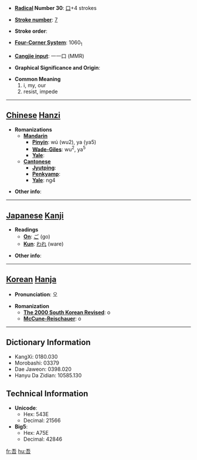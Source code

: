 * '''[[Wiktionary:Chinese radical index| Radical]] Number 30''': [[Wiktionary:Chinese radical index 口|口]]+4 strokes

* '''[[Wiktionary:Chinese total strokes index|Stroke number]]''': [[Wiktionary:Chinese total strokes index 7|7]]

* '''Stroke order''': 

* '''[[Wiktionary:Chinese four corner index|Four-Corner System]]''': 1060<sub>1</sub>

* '''[[Wiktionary:Chinese Cangjie index|Cangjie input]]''': 一一口 (MMR)

* '''Graphical Significance and Origin''': 

* '''Common Meaning'''
*#i, my, our
*# resist, impede


----

== [[Chinese]] [[Hanzi]] ==

* '''Romanizations'''
** '''[[Mandarin]]'''
*** '''[[Pinyin]]''': wú (wu2), ya (ya5)
*** '''[[Wade-Giles]]''': wu<sup>2</sup>, ya<sup>5</sup>
*** '''[[Yale]]''': 
** '''[[Cantonese]]'''
*** '''[[Jyutping]]''':
*** '''[[Penkyamp]]''': 
*** '''[[Yale]]''': ng4

* '''Other info''': 

----

== [[Japanese]] [[Kanji]] ==

* '''Readings'''
** '''[[On]]''': [[ご]] (go)
** '''[[Kun]]''': [[われ]] (ware)

* '''Other info''':  

----

== [[Korean]] [[Hanja]] ==

* '''Pronunciation''': 오

* '''Romanization'''
** '''[[The 2000 South Korean Revised Romanization|The 2000 South Korean Revised]]''': o
** '''[[McCune-Reischauer]]''': o

----

== Dictionary Information ==

* KangXi: 0180.030
* Morobashi: 03379
* Dae Jaweon: 0398.020
* Hanyu Da Zidian: 10585.130

== Technical Information ==

* '''Unicode''':
** Hex: 543E
** Decimal: 21566
* '''Big5''':
** Hex: A75E
** Decimal: 42846

[[fr:吾]]
[[hu:吾]]